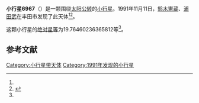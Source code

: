 {{Infobox planet
| bgcolour = #FFFFC0
| name = 6967
| symbol = 
| image = 
| caption = 
| discovery = yes
| discovery_ref = 
| discoverer = [[鈴木憲蔵|鈴木憲蔵]]、[[浦田武|浦田武]]
| discovery_site = [[丰田市|丰田市]] 
| discovered = 1991年11月11日
| designations = yes
| mp_name = 
| named_after = 
| alt_names = 1991 VJ3/ 1984 UH
| mp_category = [[主带小行星|主带小行星]]
| orbit_ref = <ref name="a">[http://ssd.jpl.nasa.gov/sbdb.cgi?sstr=6967 6967] {{Wayback|url=http://ssd.jpl.nasa.gov/sbdb.cgi?sstr=6967 |date=20200820200114 }}，小行星數據庫瀏覽器（JPL Small-Body Database Browser）－[[美国国家航空航天局|美国国家航空航天局]]喷气推进实验室</ref>
| epoch = 2456400.5 (2013年4月18日更新)
| aphelion = {{convert|2.563074257864841|AU|km|3|abbr=on|lk=out}}
| perihelion = {{convert|1.933372397301268|AU|km|3|abbr=on}}
| semimajor = {{convert|2.248223327583055|AU|km|3|abbr=on}}
| eccentricity = 0.14004433
| period = 1231.282201 [[日|日]]<br />3.37[[儒略年|儒略年]]
| avg_speed = 
| inclination = 4.49013642235263
| asc_node = 53.31376374754674
| mean_anomaly = 
| arg_peri = 19.76460236365812
| satellites = 
| physical_characteristics = yes
| dimensions = 
| mass = 
| density = 
| surface_grav = 
| escape_velocity = 
| sidereal_day = 
| axial_tilt = 
| pole_ecliptic_lat = 
| pole_ecliptic_lon = 
| albedo = 
| temperatures= 
| temp_name1 = 
| mean_temp_1 = 
| max_temp_1 = 
| temp_name2 = 
| max_temp_2 = 
| spectral_type = 
| abs_magnitude = 19.76460236365812
}}

'''小行星6967'''（{{lang-en|6967}}）是一颗围绕[[太阳|太阳]][[公转|公转]]的[[小行星|小行星]]。1991年11月11日，[[鈴木憲蔵|鈴木憲蔵]]、[[浦田武|浦田武]]在丰田市发现了此天体<ref name="a" /><ref>{{cite news|title=小行星列表|url=http://cfa-www.harvard.edu/iau/lists/NumberedMPs.txt|accessdate=2013-07-08|newspaper=哈佛大学|archive-date=2008-05-17|archive-url=https://web.archive.org/web/20080517010638/http://cfa-www.harvard.edu/iau/lists/NumberedMPs.txt|dead-url=no}}</ref>。

这颗小行星的[[绝对星等|绝对星等]]为19.76460236365812等<ref name="a" />。

==参考文献==
{{reflist}}
{{Minor Planet Number|[[小行星6966|小行星6966]]|[[小行星6968|小行星6968]]}}

{{小天体}}

[[Category:小行星带天体|Category:小行星带天体]]
[[Category:1991年发现的小行星|Category:1991年发现的小行星]]

{{asteroid-stub}}